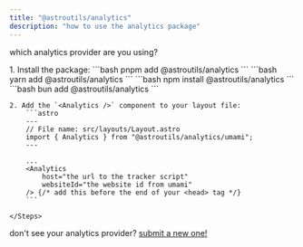 ```yaml
---
title: "@astroutils/analytics"
description: "how to use the analytics package"
---
```



which analytics provider are you using?

<Tabs>
  <TabItem label="umami">
    <Steps>
    1. Install the package:
        <Tabs>
            <TabItem label="pnpm">
                ```bash
                pnpm add @astroutils/analytics
                ```
            </TabItem>
            <TabItem label="yarn">
                ```bash
                yarn add @astroutils/analytics
                ```
            </TabItem>
            <TabItem label="npm">
                ```bash
                npm install @astroutils/analytics
                ```
            </TabItem>
            <TabItem label="bun">
                ```bash
                bun add @astroutils/analytics
                ```
            </TabItem>
        </Tabs>

    2. Add the `<Analytics />` component to your layout file:
        ```astro
        ---
        // File name: src/layouts/Layout.astro
        import { Analytics } from "@astroutils/analytics/umami";
        ---

        ...
        <Analytics
            host="the url to the tracker script"
            websiteId="the website id from umami"
        /> {/* add this before the end of your <head> tag */}
        ```

    </Steps>

  </TabItem>
</Tabs>

don't see your analytics provider? [submit a new one!](https://github.com/gurkz-oss/astroutils/issues/new)
